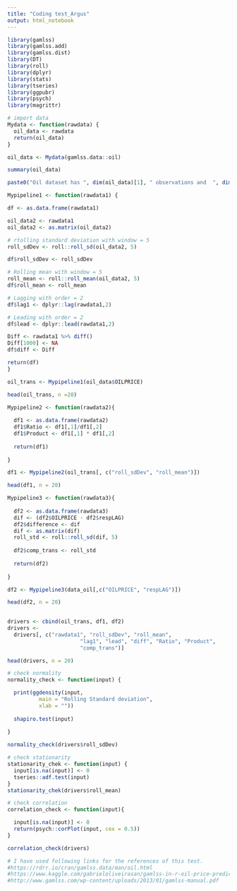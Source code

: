 ```yaml
---
title: "Coding test_Argus"
output: html_notebook
---
```



```r
library(gamlss)
library(gamlss.add)
library(gamlss.dist)
library(DT)
library(roll)
library(dplyr)
library(stats)
library(tseries)
library(ggpubr)
library(psych)
library(magrittr)
```


```r
# import data
Mydata <- function(rawdata) {
  oil_data <- rawdata 
  return(oil_data)
}

oil_data <- Mydata(gamlss.data::oil)

summary(oil_data)
```


```r
paste0("Oil dataset has ", dim(oil_data)[1], " observations and  ", dim(oil_data)[2], " variables. ")
```


```r
Mypipeline1 <- function(rawdata1) {

df <- as.data.frame(rawdata1)

oil_data2 <- rawdata1
oil_data2 <- as.matrix(oil_data2)

# rtolling standard deviation with window = 5
roll_sdDev <- roll::roll_sd(oil_data2, 5)

df$roll_sdDev <- roll_sdDev

# Rolling mean with window = 5
roll_mean <- roll::roll_mean(oil_data2, 5)
df$roll_mean <- roll_mean

# Lagging with order = 2
df$lag1 <- dplyr::lag(rawdata1,2)

# Leading with order = 2
df$lead <- dplyr::lead(rawdata1,2)

Diff <- rawdata1 %>% diff()
Diff[1000] <- NA
df$diff <- Diff

return(df)
}

oil_trans <- Mypipeline1(oil_data$OILPRICE)

head(oil_trans, n =20)

```


```r
Mypipeline2 <- function(rawdata2){
  
  df1 <- as.data.frame(rawdata2)
  df1$Ratio <- df1[,1]/df1[,2]
  df1$Product <- df1[,1] * df1[,2]
  
  return(df1)
  
}

df1 <- Mypipeline2(oil_trans[, c("roll_sdDev", "roll_mean")])

head(df1, n = 20)
```


```r
Mypipeline3 <- function(rawdata3){
  
  df2 <- as.data.frame(rawdata3)
  dif <- (df2$OILPRICE - df2$respLAG)
  df2$difference <- dif
  dif <- as.matrix(dif)
  roll_std <- roll::roll_sd(dif, 5)
  
  df2$comp_trans <- roll_std
  
  return(df2)
  
}

df2 <- Mypipeline3(data_oil[,c("OILPRICE", "respLAG")])

head(df2, n = 20)
 
```


```r
drivers <- cbind(oil_trans, df1, df2)
drivers <- 
  drivers[, c("rawdata1", "roll_sdDev", "roll_mean",
                       "lag1", "lead", "diff", "Ratio", "Product",
                       "comp_trans")]

head(drivers, n = 20)
```


```r
# check normality
normality_check <- function(input) {

  print(ggdensity(input, 
          main = "Rolling Standard deviation",
          xlab = ""))
  
  shapiro.test(input)
  
}

normality_check(drivers$roll_sdDev)
```


```r
# check stationarity
stationarity_chek <- function(input) {
  input[is.na(input)] <- 0
  tseries::adf.test(input)
}
stationarity_chek(drivers$roll_mean)
```
```r
# check correlation
correlation_check <- function(input){

  input[is.na(input)] <- 0
  return(psych::corPlot(input, cex = 0.5))
}

correlation_check(drivers)
```
```r
# I have used following links for the references of this test.
#https://rdrr.io/cran/gamlss.data/man/oil.html
#https://www.kaggle.com/gabrieloliveirasan/gamlss-in-r-oil-price-prediction
#http://www.gamlss.com/wp-content/uploads/2013/01/gamlss-manual.pdf
```

